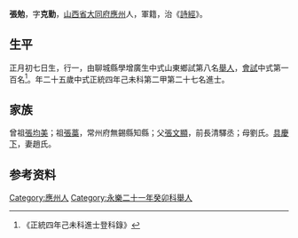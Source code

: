{{Otheruses|other=名为张勉的其他人物|张勉}}
{{明清人物信息框
| 姓名 = 張勉
| 原名 =
| 圖片名稱= 
| 圖片大小 =
| 圖片說明 = 
| 最高職務 =
| 國家 = 大明 
| 爵位 =
| 籍貫 = [[山西省|山西省]][[大同府|大同府]][[應州|應州]]
| 族裔 = 
| 旗籍 = 
| 字號 = 
| 諡號 =
| 出生日期 = 正月初七日
| 出生地點 =
| 逝世日期 = 
| 逝世地點 =
| 墓葬 =
| 配偶 = 趙氏
| 親屬 = 曾祖[[張均美|張均美]]，祖[[張藁|張藁]]，父[[張文顯|張文顯]]，母劉氏
| 出身 =
* 正統四年己未科進士
| 經歷 =
| 著作 =  
*
*
*
}}
'''張勉'''{{BD|1415年||1474年||}}，字'''克勤'''，[[山西省|山西省]][[大同府|大同府]][[應州|應州]]人，軍籍，治《[[詩經|詩經]]》。

== 生平 ==
正月初七日生，行一，由聊城縣學增廣生中式山東鄉試第八名[[舉人|舉人]]，[[會試|會試]]中式第一百名<ref>《正統四年己未科進士登科錄》</ref>。年二十五歲中式正統四年己未科第二甲第二十七名進士。

== 家族 ==
曾祖[[張均美|張均美]]；祖[[張藁|張藁]]，常州府無錫縣知縣；父[[張文顯|張文顯]]，前長清驛丞；母劉氏。[[具慶下|具慶下]]，妻趙氏。

== 参考资料 ==
{{reflist}}

{{正統四年己未科殿试金榜}}

{{Authority control}}

{{DEFAULTSORT:}}
[[Category:應州人|Category:應州人]]
[[Category:永樂二十一年癸卯科舉人|Category:永樂二十一年癸卯科舉人]]


{{明朝人物小作品}}
